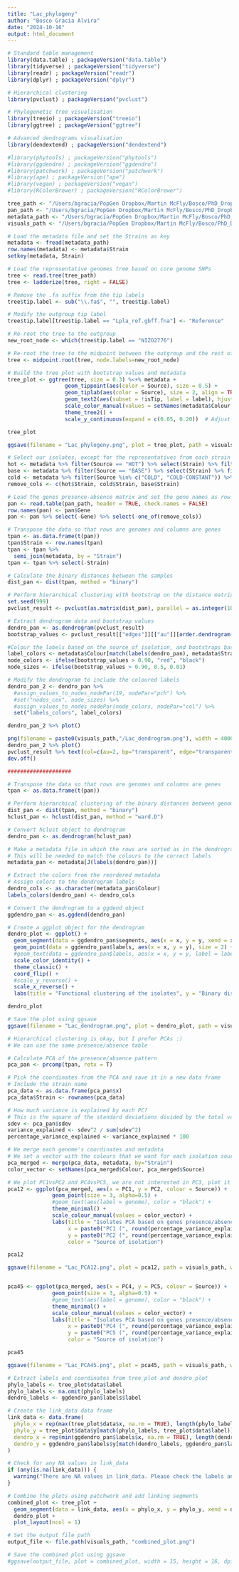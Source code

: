 ```yaml
---
title: "Lac_phylogeny"
author: "Bosco Gracia Alvira"
date: "2024-10-16"
output: html_document
---
```


```r

# Standard table management
library(data.table) ; packageVersion("data.table")
library(tidyverse) ; packageVersion("tidyverse")
library(readr) ; packageVersion("readr")
library(dplyr) ; packageVersion("dplyr")

# Hierarchical clustering 
library(pvclust) ; packageVersion("pvclust")

# Phylogenetic tree visualisation
library(treeio) ; packageVersion("treeio")
library(ggtree) ; packageVersion("ggtree")

# Advanced dendrograms visualisation
library(dendextend) ; packageVersion("dendextend")

#library(phytools) ; packageVersion("phytools")
#library(ggdendro) ; packageVersion("ggdendro")
#library(patchwork) ; packageVersion("patchwork")
#library(ape) ; packageVersion("ape")
#library(vegan) ; packageVersion("vegan")
#library(RColorBrewer) ; packageVersion("RColorBrewer")

```

```r

tree_path <- "/Users/bgracia/PopGen Dropbox/Martin McFly/Bosco/PhD_Dropbox/Microbiome_pangenomic_analysis/data/Lactiplantibacillus_plantarum/Phylogeny/snp-sites/Lpla.phylip.treefile"
pan_path <- "/Users/bgracia/PopGen Dropbox/Martin McFly/Bosco/PhD_Dropbox/Microbiome_pangenomic_analysis/data/Lactiplantibacillus_plantarum/Phylogeny/roary/gene_presence_absence.Rtab"
metadata_path <- "/Users/bgracia/PopGen Dropbox/Martin McFly/Bosco/PhD_Dropbox/Microbiome_pangenomic_analysis/data/Lactiplantibacillus_plantarum/Phylogeny/metadata.tsv"
visuals_path <- "/Users/bgracia/PopGen Dropbox/Martin McFly/Bosco/PhD_Dropbox/Microbiome_pangenomic_analysis/visuals"

```

```r
  
# Load the metadata file and set the Strains as key
metadata <- fread(metadata_path)
row.names(metadata) <- metadata$Strain
setkey(metadata, Strain)

# Load the representative genomes tree based on core genome SNPs
tree <- read.tree(tree_path)
tree <- ladderize(tree, right = FALSE)

# Remove the .fa suffix from the tip labels
tree$tip.label <- sub("\\.fa$", "", tree$tip.label)

# Modify the outgroup tip label
tree$tip.label[tree$tip.label == "Lpla_ref.gbff.fna"] <- "Reference"

# Re-root the tree to the outgroup
new_root_node <- which(tree$tip.label == "NIZO2776")

# Re-root the tree to the midpoint between the outgroup and the rest of the tree
tree <- midpoint.root(tree, node.labels=new_root_node)

# Build the tree plot with bootstrap values and metadata
tree_plot <- ggtree(tree, size = 0.3) %<+% metadata + 
                  geom_tippoint(aes(color = Source), size = 0.5) +
                  geom_tiplab(aes(color = Source), size = 2, align = TRUE) +
                  geom_text2(aes(subset = !isTip, label = label), hjust = 1.2, vjust = -0.5, size = 2) +
                  scale_color_manual(values = setNames(metadata$Colour, metadata$Source)) +
                  theme_tree2() +
                  scale_y_continuous(expand = c(0.05, 0.20))  # Adjust the expand parameter as needed

tree_plot

ggsave(filename = "Lac_phylogeny.png", plot = tree_plot, path = visuals_path, width = 20, height = 10, dpi = 300)

```


```r

# Select our isolates, except for the representatives from each strain
hot <- metadata %>% filter(Source == "HOT") %>% select(Strain) %>% filter(Strain != "S239")
base <- metadata %>% filter(Source == "BASE") %>% select(Strain) %>% filter(Strain != "B89")
cold <- metadata %>% filter(Source %in% c("COLD", "COLD-CONSTANT")) %>% select(Strain) %>% filter(Strain != "S103")
remove_cols <- c(hot$Strain, cold$Strain, base$Strain)

# Load the genes presence-absence matrix and set the gene names as row names
pan <- read.table(pan_path, header = TRUE, check.names = FALSE)
row.names(pan) <- pan$Gene
pan <- pan %>% select(-Gene) %>% select(-one_of(remove_cols))

# Transpose the data so that rows are genomes and columns are genes
tpan <- as.data.frame(t(pan))
tpan$Strain <- row.names(tpan)
tpan <- tpan %>%
  semi_join(metadata, by = "Strain")
tpan <- tpan %>% select(-Strain)

# Calculate the binary distances between the samples
dist_pan <- dist(tpan, method = "binary")

# Perform hierarchical clustering with bootstrap on the distance matrix using pvclust
set.seed(999)
pvclust_result <- pvclust(as.matrix(dist_pan), parallel = as.integer(10), method.hclust = "ward.D", nboot = 1000)

# Extract dendrogram data and bootstrap values
dendro_pan <- as.dendrogram(pvclust_result)
bootstrap_values <- pvclust_result[["edges"]][["au"]][order.dendrogram(dendro_pan)]

#Colour the labels based on the source of isolation, and bootstraps based on significance
label_colors <- metadata$Colour[match(labels(dendro_pan), metadata$Strain)]
node_colors <- ifelse(bootstrap_values > 0.90, "red", "black")
node_sizes <- ifelse(bootstrap_values > 0.90, 0.5, 0.01)

# Modify the dendrogram to include the coloured labels
dendro_pan_2 <- dendro_pan %>%
  #assign_values_to_nodes_nodePar(19, nodePar="pch") %>%
  #set("nodes_cex", node_sizes) %>%
  #assign_values_to_nodes_nodePar(node_colors, nodePar="col") %>%
  set("labels_colors", label_colors)

dendro_pan_2 %>% plot()

png(filename = paste0(visuals_path,"/Lac_dendrogram.png"), width = 4000, height = 2000, res = 300)
dendro_pan_2 %>% plot()
pvclust_result %>% text(col=c(au=2, bp="transparent", edge="transparent"), print.num=FALSE, float=0.01, cex=0.5)
dev.off()

####################

# Transpose the data so that rows are genomes and columns are genes
tpan <- as.data.frame(t(pan))

# Perform hierarchical clustering of the binary distances between genomes
dist_pan <- dist(tpan, method = "binary")
hclust_pan <- hclust(dist_pan, method = "ward.D")

# Convert hclust object to dendrogram
dendro_pan <- as.dendrogram(hclust_pan)

# Make a metadata file in which the rows are sorted as in the dendrogram
# This will be needed to match the colours to the correct labels
metadata_pan <- metadata[J(labels(dendro_pan))]

# Extract the colors from the reordered metadata
# Assign colors to the dendrogram labels
dendro_cols <- as.character(metadata_pan$Colour)
labels_colors(dendro_pan) <- dendro_cols

# Convert the dendrogram to a ggdend object
ggdendro_pan <- as.ggdend(dendro_pan)

# Create a ggplot object for the dendrogram
dendro_plot <- ggplot() +
  geom_segment(data = ggdendro_pan$segments, aes(x = x, y = y, xend = xend, yend = yend)) +
  geom_point(data = ggdendro_pan$labels, aes(x = x, y = y), size = 2) +
  #geom_text(data = ggdendro_pan$labels, aes(x = x, y = y, label = label, color = dendro_cols), angle = 90, hjust = 1, size = 3) +
  scale_color_identity() +
  theme_classic() +
  coord_flip() +
  #scale_y_reverse() +
  scale_x_reverse() +
  labs(title = "Functional clustering of the isolates", y = "Binary distance", x = "Isolate")

dendro_plot

# Save the plot using ggsave
ggsave(filename = "Lac_dendrogram.png", plot = dendro_plot, path = visuals_path, width = 20, height = 10, dpi = 300)

```



```r
# Hierarchical clustering is okay, but I prefer PCAs :)
# We can use the same presence/absence table

# Calculate PCA of the presence/absence pattern
pca_pan <- prcomp(tpan, retx = T)

# Pick the coordinates from the PCA and save it in a new data frame
# Include the strain name
pca_data <- as.data.frame(pca_pan$x)
pca_data$Strain <- rownames(pca_data)

# How much variance is explained by each PC? 
# This is the square of the standard deviations divided by the total variance.
sdev <- pca_pan$sdev
variance_explained <- sdev^2 / sum(sdev^2)
percentage_variance_explained <- variance_explained * 100

# We merge each genome's coordinates and metadata
# We set a vector with the colours that we want for each isolation source
pca_merged <- merge(pca_data, metadata, by="Strain")
color_vector <- setNames(pca_merged$Colour, pca_merged$Source)

# We plot PC1vsPC2 and PC4vsPC5, we are not interested in PC3, plot it if you want though
pca12 <- ggplot(pca_merged, aes(x = PC1, y = PC2, colour = Source)) +
              geom_point(size = 3, alpha=0.5) +
              #geom_text(aes(label = genome), color = "black") +
              theme_minimal() +
              scale_colour_manual(values = color_vector) +
              labs(title = "Isolates PCA based on genes presence/absence",
                   x = paste0("PC1 (", round(percentage_variance_explained[1], 2), "% variance)"),
                   y = paste0("PC2 (", round(percentage_variance_explained[2], 2), "% variance)"),
                   color = "Source of isolation")

pca12

ggsave(filename = "Lac_PCA12.png", plot = pca12, path = visuals_path, width = 10, height = 6, dpi = 300)


pca45 <- ggplot(pca_merged, aes(x = PC4, y = PC5, colour = Source)) +
              geom_point(size = 3, alpha=0.5) +
              #geom_text(aes(label = genome), color = "black") +
              theme_minimal() +
              scale_colour_manual(values = color_vector) +
              labs(title = "Isolates PCA based on genes presence/absence",
                   x = paste0("PC4 (", round(percentage_variance_explained[4], 2), "% variance)"),
                   y = paste0("PC5 (", round(percentage_variance_explained[5], 2), "% variance)"),
                   color = "Source of isolation")

pca45

ggsave(filename = "Lac_PCA45.png", plot = pca45, path = visuals_path, width = 10, height = 6, dpi = 300)

```


```r

# Extract labels and coordinates from tree_plot and dendro_plot
phylo_labels <- tree_plot$data$label
phylo_labels <- na.omit(phylo_labels)
dendro_labels <- ggdendro_pan$labels$label

# Create the link_data data frame
link_data <- data.frame(
  phylo_x = rep(max(tree_plot$data$x, na.rm = TRUE), length(phylo_labels)),
  phylo_y = tree_plot$data$y[match(phylo_labels, tree_plot$data$label)],
  dendro_x = rep(min(ggdendro_pan$labels$x, na.rm = TRUE), length(dendro_labels)),
  dendro_y = ggdendro_pan$labels$y[match(dendro_labels, ggdendro_pan$labels$label)]
)

# Check for any NA values in link_data
if (any(is.na(link_data))) {
  warning("There are NA values in link_data. Please check the labels and data.")
}

# Combine the plots using patchwork and add linking segments
combined_plot <- tree_plot + 
  geom_segment(data = link_data, aes(x = phylo_x, y = phylo_y, xend = dendro_x, yend = dendro_y), color = "grey") +
  dendro_plot + 
  plot_layout(ncol = 1)

# Set the output file path
output_file <- file.path(visuals_path, "combined_plot.png")

# Save the combined plot using ggsave
#ggsave(output_file, plot = combined_plot, width = 15, height = 16, dpi = 300)


```
